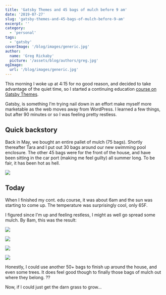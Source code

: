 ```yaml
---
title: 'Gatsby Themes and 45 bags of mulch before 9 am'
date: '2019-07-27'
slug: 'gatsby-themes-and-45-bags-of-mulch-before-9-am'
excerpt: ''
category:
  - 'personal'
tags:
  - 'gatsby'
coverImage: '/blog/images/generic.jpg'
author:
  name: 'Greg Rickaby'
  picture: '/assets/blog/authors/greg.jpg'
ogImage:
  url: '/blog/images/generic.jpg'
---
```


This morning I woke up at 4:15 for no good reason, and decided to take advantage of the quiet time, so I started a continuing education [course on Gatsby Themes](https://egghead.io/courses/gatsby-theme-authoring).

Gatsby, is something I'm trying nail down in an effort make myself more marketable as the web moves away from WordPress. I learned a few things, but after 90 minutes or so I was feeling pretty restless.

## Quick backstory

Back in May, we bought an entire pallet of mulch (75 bags). Shortly thereafter Tara and I put out 30 bags around our new swimming pool enclosure. The other 45 bags were for the front of the house, and have been sitting in the car port (making me feel guilty) all summer long. To be fair, it has been hot as hell.

![](/blog/images/img_5959.jpg)

## Today

When I finished my cont. edu course, it was about 6am and the sun was starting to come up. The temperature was surprisingly cool, only 65F.

I figured since I'm up and feeling restless, I might as well go spread some mulch. By 8am, this was the result:

![](/blog/images/img_6261.jpg)

![](/blog/images/img_6259.jpg)

![](/blog/images/img_6258.jpg)

![](/blog/images/img_6262.jpg)

Honestly, I could use another 50+ bags to finish up around the house, and even some trees. It does feel good though to finally those bags of mulch out where they belong. ??

Now, if I could just get the darn grass to grow...

